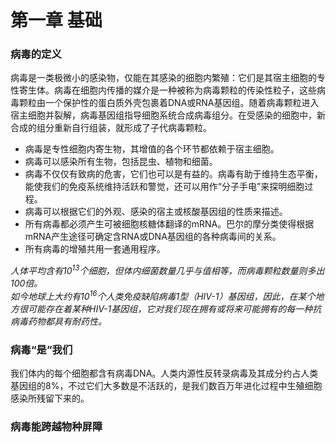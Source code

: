 # 第一章 基础

### 病毒的定义

病毒是一类极微小的感染物，仅能在其感染的细胞内繁殖：它们是其宿主细胞的专性寄生体。病毒在细胞内传播的媒介是一种被称为病毒颗粒的传染性粒子，这些病毒颗粒由一个保护性的蛋白质外壳包裹着DNA或RNA基因组。随着病毒颗粒进入宿主细胞并裂解，病毒基因组指导细胞系统合成病毒组分。在受感染的细胞中，新合成的组分重新自行组装，就形成了子代病毒颗粒。

- 病毒是专性细胞内寄生物，其增值的各个环节都依赖于宿主细胞。
- 病毒可以感染所有生物，包括昆虫、植物和细菌。
- 病毒不仅仅有致病的危害，它们也可以是有益的。病毒有助于维持生态平衡，能使我们的免疫系统维持活跃和警觉，还可以用作“分子手电”来探明细胞过程。
- 病毒可以根据它们的外观、感染的宿主或核酸基因组的性质来描述。
- 所有病毒都必须产生可被细胞核糖体翻译的mRNA。巴尔的摩分类使得根据mRNA产生途径可确定含RNA或DNA基因组的各种病毒间的关系。
- 所有病毒的增殖共用一套通用程序。

_人体平均含有10<sup>13</sup>个细胞，但体内细菌数量几乎与值相等，而病毒颗粒数量则多出100倍。_\
_如今地球上大约有10<sup>16</sup>个人类免疫缺陷病毒1型（HIV-1）基因组，因此，在某个地方很可能存在着某种HIV-1基因组，它对我们现在拥有或将来可能拥有的每一种抗病毒药物都具有耐药性。_

### 病毒“是”我们

我们体内的每个细胞都含有病毒DNA。人类内源性反转录病毒及其成分约占人类基因组的8%，不过它们大多数是不活跃的，是我们数百万年进化过程中生殖细胞感染所残留下来的。

### 病毒能跨越物种屏障
